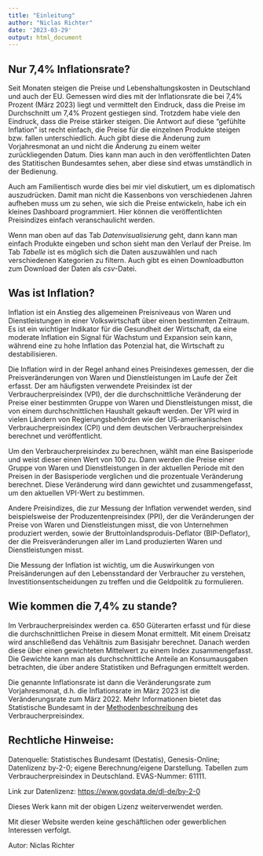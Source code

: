 ```yaml
---
title: "Einleitung"
author: "Niclas Richter"
date: '2023-03-29'
output: html_document
---
```


## Nur 7,4% Inflationsrate? 
Seit Monaten steigen die Preise und Lebenshaltungskosten in Deutschland
und auch der EU. Gemessen wird dies mit der Inflationsrate die bei 7,4% Prozent (März 2023)
liegt und vermittelt den Eindruck, dass die Preise im Durchschnitt um 7,4% Prozent
gestiegen sind. Trotzdem habe viele den Eindruck, dass die Preise stärker
steigen. Die Antwort auf diese "gefühlte Inflation" ist recht einfach, die
Preise für die einzelnen Produkte steigen bzw. fallen unterschiedlich. Auch gibt
diese die Änderung zum Vorjahresmonat an und nicht die Änderung zu einem
weiter zurückliegenden Datum. Dies kann
man auch in den veröffentlichten Daten des Statitischen Bundesamtes sehen, aber 
diese sind etwas umständlich in der Bedienung.

Auch am Familientisch wurde dies bei mir viel diskutiert, um es diplomatisch
auszudrücken. Damit man nicht die Kassenbons von verschiedenen Jahren aufheben
muss um zu sehen, wie sich die Preise entwickeln, habe ich ein kleines
Dashboard programmiert. Hier können die veröffentlichten Preisindizes einfach
veranschaulicht werden. 

Wenn man oben auf das Tab *Datenvisualisierung* geht, dann kann man einfach
Produkte eingeben und schon sieht man den Verlauf der Preise. Im Tab *Tabelle*
ist es möglich sich die Daten auszuwählen und nach verschiedenen 
Kategorien zu filtern. Auch gibt es einen Downloadbutton zum Download der Daten
als *csv*-Datei.


## Was ist Inflation?

Inflation ist ein Anstieg des allgemeinen Preisniveaus von Waren und 
Dienstleistungen in einer Volkswirtschaft über einen bestimmten Zeitraum. Es ist
ein wichtiger Indikator für die Gesundheit der Wirtschaft, da eine moderate 
Inflation ein Signal für Wachstum und Expansion sein kann, während eine zu hohe 
Inflation das Potenzial hat, die Wirtschaft zu destabilisieren.

Die Inflation wird in der Regel anhand eines Preisindexes gemessen, der die 
Preisveränderungen von Waren und Dienstleistungen im Laufe der Zeit erfasst. Der
am häufigsten verwendete Preisindex ist der Verbraucherpreisindex (VPI), der die
durchschnittliche Veränderung der Preise einer bestimmten Gruppe von Waren und 
Dienstleistungen misst, die von einem durchschnittlichen Haushalt gekauft 
werden. Der VPI wird in vielen Ländern von Regierungsbehörden wie der 
US-amerikanischen Verbraucherpreisindex (CPI) und dem deutschen 
Verbraucherpreisindex berechnet und veröffentlicht.

Um den Verbraucherpreisindex zu berechnen, wählt man eine Basisperiode und weist
dieser einen Wert von 100 zu. Dann werden die Preise einer Gruppe von Waren und 
Dienstleistungen in der aktuellen Periode mit den Preisen in der Basisperiode 
verglichen und die prozentuale Veränderung berechnet. Diese Veränderung wird
dann gewichtet und zusammengefasst, um den aktuellen VPI-Wert zu bestimmen.

Andere Preisindizes, die zur Messung der Inflation verwendet werden, sind 
beispielsweise der Produzentenpreisindex (PPI), der die Veränderungen der Preise
von Waren und Dienstleistungen misst, die von Unternehmen produziert werden, 
sowie der Bruttoinlandsproduis-Deflator (BIP-Deflator), der die 
Preisveränderungen aller im Land produzierten Waren und Dienstleistungen misst.

Die Messung der Inflation ist wichtig, um die Auswirkungen von Preisänderungen 
auf den Lebensstandard der Verbraucher zu verstehen, 
Investitionsentscheidungen zu treffen und die Geldpolitik zu formulieren.

## Wie kommen die 7,4% zu stande?
Im Verbraucherpreisindex werden ca. 650 Güterarten erfasst und für diese die 
durchschnittlichen Preise in diesem Monat ermittelt. Mit einem Dreisatz
wird anschließend das Vehältnis zum Basisjahr berechnet. Danach werden diese
über einen gewichteten Mittelwert zu einem Index zusammengefasst. Die Gewichte
kann man als durchschnittliche Anteile an Konsumausgaben betrachten, die über
andere Statistiken und Befragungen ermittelt werden.

Die genannte Inflationsrate ist dann die Veränderungsrate zum Vorjahresmonat, d.h.
die Inflationsrate im März 2023 ist die Veränderungsrate zum März 2022. Mehr
Informationen bietet das Statistische Bundesamt in der [Methodenbeschreibung](https://www.destatis.de/DE/Themen/Wirtschaft/Preise/Verbraucherpreisindex/Methoden/_inhalt.html)
des Verbraucherpreisindex.


## Rechtliche Hinweise:
Datenquelle: Statistisches Bundesamt (Destatis), Genesis-Online; Datenlizenz by-2-0; eigene Berechnung/eigene Darstellung. Tabellen zum Verbraucherpreisindex in Deutschland.
EVAS-Nummer: 61111.

Link zur Datenlizenz: [https://www.govdata.de/dl-de/by-2-0](https://www.govdata.de/dl-de/by-2-0)

Dieses Werk kann mit der obigen Lizenz weiterverwendet werden.

Mit dieser Website werden keine geschäftlichen oder gewerblichen Interessen
verfolgt.

Autor: Niclas Richter

